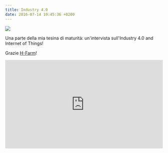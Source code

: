 ```yaml
---
title: Industry 4.0
date: 2016-07-14 19:45:36 +0200
---
```

![](../assets/posts/Industry40.jpg)

Una parte della mia tesina di maturit&agrave;: un'intervista sull'Industry 4.0 and Internet of Things!

Grazie <a href="http://h-farm.com">H-Farm</a>!

<div style="padding:56.25% 0 0 0;position:relative;"><iframe src="https://player.vimeo.com/video/172962579?title=0&byline=0&portrait=0" style="position:absolute;top:0;left:0;width:100%;height:100%;" frameborder="0" allow="autoplay; fullscreen" allowfullscreen></iframe></div><script src="https://player.vimeo.com/api/player.js"></script>
